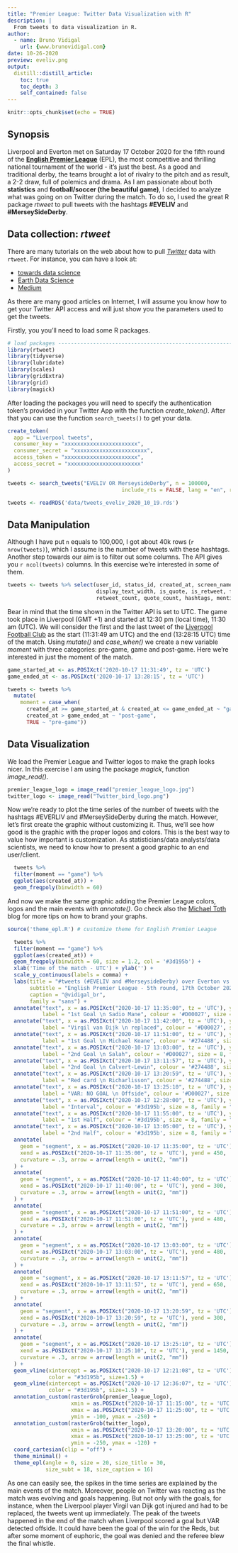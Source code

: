 ```yaml
---
title: "Premier League: Twitter Data Visualization with R"
description: |
  From tweets to data visualization in R.
author:
  - name: Bruno Vidigal
    url: {www.brunovidigal.com}
date: 10-26-2020
preview: eveliv.png
output:
  distill::distill_article:
    toc: true
    toc_depth: 3
    self_contained: false
---
```


```r
knitr::opts_chunk$set(echo = TRUE)
```

## Synopsis

Liverpool and Everton met on Saturday 17 October 2020 for the fifth round of the [**English Premier League**](https://www.premierleague.com/) (EPL), the most competitive and thrilling national tournament of the world - it’s just the best. 
As a good and traditional derby, the teams brought a lot of rivalry to the pitch and as result, a 2-2 draw, full of polemics and drama.
As I am passionate about both **statistics** and **football/soccer (the beautiful game)**, I decided to analyze what was going on on Twitter during the match. To do so, I used the great R package _rtweet_ to pull tweets with the hashtags **#EVELIV** and **#MerseySideDerby**. 

## Data collection: _rtweet_

There are many tutorials on the web about how to pull [*Twitter*](https://twitter.com/home) data with `rtweet`. For instance, you can have a look at:

- [towards data science](https://towardsdatascience.com/a-guide-to-mining-and-analysing-tweets-with-r-2f56818fdd16)
- [Earth Data Science](https://www.earthdatascience.org/courses/earth-analytics/get-data-using-apis/use-twitter-api-r/)
- [Medium](https://medium.com/@traffordDataLab/exploring-tweets-in-r-54f6011a193d)

As there are many good articles on Internet, I will assume you know how to get your Twitter API access and will just show you the parameters used to get the tweets.

Firstly, you you'll need to load some R packages.

```r
# load packages -----------------------------------------------------------
library(rtweet)
library(tidyverse)
library(lubridate)
library(scales)
library(gridExtra)
library(grid)
library(magick)
```

After loading the packages you will need to specify the authentication token's provided in your Twitter App with the function _create_token()_. After that you can use the function `search_tweets()` to get your data. 

```r

create_token(
  app = "Liverpool tweets",
  consumer_key = "xxxxxxxxxxxxxxxxxxxxxxx",
  consumer_secret = "xxxxxxxxxxxxxxxxxxxxxxx",
  access_token = "xxxxxxxxxxxxxxxxxxxxxxx",
  access_secret = "xxxxxxxxxxxxxxxxxxxxxxx"
)

tweets <- search_tweets("EVELIV OR MerseysideDerby", n = 100000, 
                                    include_rts = FALSE, lang = "en", retryonratelimit = TRUE)
```

```r

tweets <- readRDS('data/tweets_eveliv_2020_10_19.rds')

```

## Data Manipulation

Although I have put `n` equals to 100,000, I got about 40k rows (`r nrow(tweets)`), which I assume is the number of tweets with these hashtags. 
Another step towards our aim is to filter out some columns. The API gives you `r ncol(tweets)` columns. In this exercise we're interested in some of them.

```r

tweets <- tweets %>% select(user_id, status_id, created_at, screen_name, text, 
                            display_text_width, is_quote, is_retweet, favorite_count,
                            retweet_count, quote_count, hashtags, mentions_screen_name)

```

Bear in mind that the time shown in the Twitter API is set to UTC. The game took place in Liverpool (GMT +1) and started at 12:30 pm (local time), 11:30 am (UTC). We will consider the first and the last tweet of the [Liverpool Football Club](https://twitter.com/LFC) as the start (11:31:49 am UTC) and the end (13:28:15 UTC) time of the match.
Using _mutate()_ and _case_when()_ we create a new variable _moment_ with three categories: pre-game, game and post-game. Here we're interested in just the moment of the match.

```r
game_started_at <- as.POSIXct('2020-10-17 11:31:49', tz = 'UTC')
game_ended_at <- as.POSIXct('2020-10-17 13:28:15', tz = 'UTC')

tweets <- tweets %>% 
  mutate(
    moment = case_when(
      created_at >= game_started_at & created_at <= game_ended_at ~ "game",
      created_at > game_ended_at ~ "post-game", 
      TRUE ~ "pre-game"))
```

## Data Visualization

We load the Premier League and Twitter logos to make the graph looks nicer. In this exercise I am using the package _magick_, function _image_read()_.

```r

premier_league_logo = image_read("premier_league_logo.jpg")
twitter_logo <- image_read("Twitter_bird_logo.png")
```

Now we're ready to plot the time series of the number of tweets with the hashtags #EVERLIV and #MerseySideDerby during the match. However, let's first create the graphic without customizing it. Thus, we'll see how good is the graphic with the proper logos and colors. This is the best way to value how important is customization. As statisticians/data analysts/data scientists, we need to know how to present a good graphic to an end user/client.

```r

  tweets %>% 
  filter(moment == "game") %>%
  ggplot(aes(created_at)) + 
  geom_freqpoly(binwidth = 60) 

```

And now we make the same graphic adding the Premier League colors, logos and the main events with _annotate()_. Go check also the [Michael Toth](https://michaeltoth.me/you-need-to-start-branding-your-graphs-heres-how-with-ggplot.html) blog for more tips on how to brand your graphs.

```r

source('theme_epl.R') # customize theme for English Premier League

  tweets %>% 
  filter(moment == "game") %>%
  ggplot(aes(created_at)) + 
  geom_freqpoly(binwidth = 60, size = 1.2, col = '#3d195b') +
  xlab('Time of the match - UTC') + ylab('') +  
  scale_y_continuous(labels = comma) +
  labs(title = "#tweets (#EVELIV and #MerseysideDerby) over Everton vs Liverpool", 
       subtitle = "English Premier League - 5th round, 17th October 2020",
       caption = "@vidigal_br", 
       family = "sans") + 
  annotate("text", x = as.POSIXct("2020-10-17 11:35:00", tz = 'UTC'), y = 1100, 
           label = "1st Goal \n Sadio Mane", colour = '#D00027', size = 8, family = "sans") +
  annotate("text", x = as.POSIXct("2020-10-17 11:42:00", tz = 'UTC'), y = 30, 
           label = "Virgil van Dijk \n replaced", colour = '#D00027', size = 8, family = "sans") +
  annotate("text", x = as.POSIXct("2020-10-17 11:51:00", tz = 'UTC'), y = 1100, 
           label = "1st Goal \n Michael Keane", colour = '#274488', size = 8, family = "sans") +
  annotate("text", x = as.POSIXct("2020-10-17 13:03:00", tz = 'UTC'), y = 800, 
           label = "2nd Goal \n Salah", colour = '#D00027', size = 8, family = "sans") +
  annotate("text", x = as.POSIXct("2020-10-17 13:11:57", tz = 'UTC'), y = 1100, 
           label = "2nd Goal \n Calvert-Lewin", colour = '#274488', size = 8, family = "sans") +
  annotate("text", x = as.POSIXct("2020-10-17 13:20:59", tz = 'UTC'), y = 30, 
           label = "Red card \n Richarlisson", colour = '#274488', size = 8, family = "sans") +
  annotate("text", x = as.POSIXct("2020-10-17 13:25:10", tz = 'UTC'), y = 1650, 
           label = "VAR: NO GOAL \n Offside", colour = '#D00027', size = 8, family = "sans") +
  annotate("text", x = as.POSIXct("2020-10-17 12:28:00", tz = 'UTC'), y = 800, 
           label = "Interval", colour = '#3d195b', size = 8, family = "sans") +
  annotate("text", x = as.POSIXct("2020-10-17 11:55:00", tz = 'UTC'), y = 1600, 
           label = "1st Half", colour = '#3d195b', size = 8, family = "sans") +
  annotate("text", x = as.POSIXct("2020-10-17 13:05:00", tz = 'UTC'), y = 1600, 
           label = "2nd Half", colour = '#3d195b', size = 8, family = "sans") +
  annotate(
    geom = "segment", x = as.POSIXct("2020-10-17 11:35:00", tz = 'UTC'), y = 1000, 
    xend = as.POSIXct("2020-10-17 11:35:00", tz = 'UTC'), yend = 450, 
    curvature = .3, arrow = arrow(length = unit(2, "mm"))
  ) +
  annotate(
    geom = "segment", x = as.POSIXct("2020-10-17 11:40:00", tz = 'UTC'), y = 100,
    xend = as.POSIXct("2020-10-17 11:40:00", tz = 'UTC'), yend = 300, 
    curvature = .3, arrow = arrow(length = unit(2, "mm"))
  ) +
  annotate(
    geom = "segment", x = as.POSIXct("2020-10-17 11:51:00", tz = 'UTC'), y = 1000,
    xend = as.POSIXct("2020-10-17 11:51:00", tz = 'UTC'), yend = 480, 
    curvature = .3, arrow = arrow(length = unit(2, "mm"))
  ) +
  annotate(
    geom = "segment", x = as.POSIXct("2020-10-17 13:03:00", tz = 'UTC'), y = 650, 
    xend = as.POSIXct("2020-10-17 13:03:00", tz = 'UTC'), yend = 480, 
    curvature = .3, arrow = arrow(length = unit(2, "mm"))
  ) +
  annotate(
    geom = "segment", x = as.POSIXct("2020-10-17 13:11:57", tz = 'UTC'), y = 950,
    xend = as.POSIXct("2020-10-17 13:11:57", tz = 'UTC'), yend = 650, 
    curvature = .3, arrow = arrow(length = unit(2, "mm"))
  ) +
  annotate(
    geom = "segment", x = as.POSIXct("2020-10-17 13:20:59", tz = 'UTC'), y = 150,
    xend = as.POSIXct("2020-10-17 13:20:59", tz = 'UTC'), yend = 300, 
    curvature = .3, arrow = arrow(length = unit(2, "mm"))
  ) +
  annotate(
    geom = "segment", x = as.POSIXct("2020-10-17 13:25:10", tz = 'UTC'), y = 1550,
    xend = as.POSIXct("2020-10-17 13:25:10", tz = 'UTC'), yend = 1450, 
    curvature = .3, arrow = arrow(length = unit(2, "mm"))
  ) + 
  geom_vline(xintercept = as.POSIXct("2020-10-17 12:21:08", tz = 'UTC'), linetype="dotted", 
             color = "#3d195b", size=1.5) + 
  geom_vline(xintercept = as.POSIXct("2020-10-17 12:36:07", tz = 'UTC'), linetype="dotted", 
             color = "#3d195b", size=1.5) +
  annotation_custom(rasterGrob(premier_league_logo),
                    xmin = as.POSIXct("2020-10-17 11:15:00", tz = 'UTC'), 
                    xmax = as.POSIXct("2020-10-17 11:25:00", tz = 'UTC'), 
                    ymin = -100, ymax = -250) +
  annotation_custom(rasterGrob(twitter_logo),
                    xmin = as.POSIXct("2020-10-17 13:20:00", tz = 'UTC'), 
                    xmax = as.POSIXct("2020-10-17 13:25:00", tz = 'UTC'), 
                    ymin = -250, ymax = -120) +
  coord_cartesian(clip = "off") +
  theme_minimal() +
  theme_epl(angle = 0, size = 20, size_title = 30,
            size_subt = 18, size_caption = 16)

```

As one can easily see, the spikes in the time series are explained by the main events of the match. Moreover, people on Twitter was reacting as the match was evolving and goals happening. But not only with the goals, for instance, when the Liverpool player Virgil van Dijk got injured and had to be replaced, the tweets went up immediately. The peak of the tweets happened in the end of the match when Liverpool scored a goal but VAR detected offside. It could have been the goal of the win for the Reds, but after some moment of euphoric, the goal was denied and the referee blew the final whistle.

